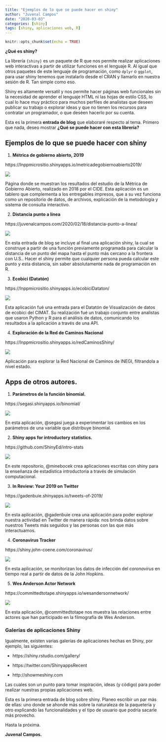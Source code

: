 ```yaml
---
title: "Ejemplos de lo que se puede hacer en shiny"
author: "Juvenal Campos"
date: "2020-03-03"
categories: [shiny]
tags: [shiny, aplicaciones web, R]
---
```


```r
knitr::opts_chunk$set(echo = TRUE)
```

**¿Qué es shiny?**

La librería `{shiny}` es un paquete de R que nos permite realizar aplicaciones web interactivas a partir de utilizar funciones en el lenguaje R. Al igual que otros paquetes de este lenguaje de programación, como `dplyr` o `ggplot`, para usar shiny tenemos que instalarlo desde el CRAN y llamarlo en nuestra sesión de R. Tan simple como eso. 

Shiny es altamente versatil y nos permite hacer páginas web funcionales sin la necesidad de aprender el lenguaje HTML ni las hojas de estilo CSS, lo cual lo hace muy práctico para muchos perfiles de analistas que deseen publicar su trabajo o explorar ideas y que no tienen los recursos para contratar un programador, o que deséen hacerlo por su cuenta. 

Esta es la primera **entrada de blog** que elaboraré respecto al tema. Primero que nada, deseo mostrar **¿Qué se puede hacer con esta librería?**

## Ejemplos de lo que se puede hacer con shiny 

1. **Métrica de gobierno abierto, 2019**

https://lnppmicrositio.shinyapps.io/metricadegobiernoabierto2019/

![](metrica.png)


Página donde se muestran los resultados del estudio de la Métrica de Gobierno Abierto, realizado en 2018 por el CIDE. Esta aplicación es un tablero que complementa a los entregables impresos, que a su vez funciona como un repositorio de datos, de archivos, explicación de la metodología y sistema de consulta interactivo.

2. **Distancia punto a línea**

https://juvenalcampos.com/2020/02/18/distancia-punto-a-linea/

![](puntoALinea.png)


En esta entrada de blog se incluye al final una aplicación shiny, la cual se construye a partir de una función previamente programada para calcular la distancia de un punto del mapa hasta el punto más cercano a la frontera con U.S.. Hacer el shiny permite que cualquier persona pueda calcular este punto y esta distancia, sin saber absolutamente nada de programación en R.

3. **Ecobici (Datatón)**

https://lnppmicrositio.shinyapps.io/ecobiciDataton/

![](ecobiciDataton.png)


Esta aplicación fué una entrada para el Datatón de Visualización de datos de ecobici del CIMAT. Su realización fué un trabajo conjunto entre analistas que usaron Python y R para el análisis de datos, comunicando los resultados a la aplicación a través de una API. 

4. **Exploración de la Red de Caminos Nacional**

https://lnppmicrositio.shinyapps.io/redCaminosShiny/

![](redCaminos.png)


Aplicación para explorar la Red Nacional de Caminos de INEGI, filtrandola a nivel estado. 


## Apps de otros autores. 

1. **Parámetros de la función binomial.** 

https://segasi.shinyapps.io/binomial/

![](jugarBinomial.png)


En esta aplicación, @segasi juega a experimentar los cambios en los parámetros de una variable que distribuye binomial. 

2. **Shiny apps for introductory statistics.** 

https://github.com/ShinyEd/intro-stats

![](distCalculator.png)


En este repositorio, @minebocek crea aplicaciones escritas con shiny para la enseñanza de estadística introductoria a través de simulación computacional.

3. **In Review: Your 2019 on Twitter**

https://gadenbuie.shinyapps.io/tweets-of-2019/

![](tweets2019.png)


En esta aplicación, @gadenbuie crea una aplicación para poder explorar nuestra actividad en Twitter de manera rápida: nos brinda datos sobre nuestros Tweets más seguidos y las personas con las que más interactuamos. 

4. **Coronavirus Tracker**

https://shiny.john-coene.com/coronavirus/

![](coronavirusTracker.png)


En esta aplicación, se monitorizan los datos de infección del _coronavirus_ en tiempo real a partir de datos de la John Hopkins. 

5. **Wes Anderson Actor Network**

https://committedtotape.shinyapps.io/wesandersonnetwork/

![](wesNetwork.png)


En esta aplicación, @committedtotape nos muestra las relaciones entre actores que han participado en la filmografía de Wes Anderson.

### Galerías de aplicaciones Shiny

Igualmente, existen varias galerías de aplicaciones hechas en Shiny, por ejemplo, las siguientes: 

* https://shiny.rstudio.com/gallery/

* https://twitter.com/ShinyappsRecent

* http://showmeshiny.com

Las cuales son un punto para tomar inspiración, ideas (y código) para poder realizar nuestras propias aplicaciones web. 

Esta es la primera entrada de blog sobre shiny. Planeo escribir un par más de ellas: uno donde se ahonde más sobre la naturaleza de la paquetería y otro explicando las funcionalidades y el tipo de usuario que podría sacarle más provecho. 

Hasta la próxima. 

**Juvenal Campos.**